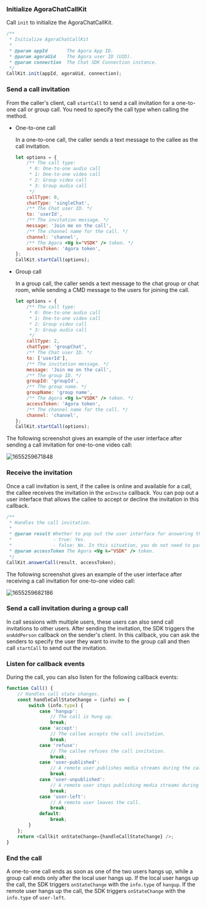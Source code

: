 <PlatformWrapper platform="web">

### Initialize AgoraChatCallKit

Call `init` to initialize the AgoraChatCallKit.

```javascript
/**
 * Initialize AgoraChatCallKit
 *
 * @param appId       The Agora App ID.
 * @param agoraUid    The Agora user ID (UID).
 * @param connection  The Chat SDK Connection instance.
 */
CallKit.init(appId, agoraUid, connection);
```

### Send a call invitation

From the caller's client, call `startCall` to send a call invitation for a one-to-one call or group call. You need to specify the call type when calling the method.

- One-to-one call

  In a one-to-one call, the caller sends a text message to the callee as the call invitation.

    ```javascript
    let options = {
        /** The call type:
         * 0: One-to-one audio call
         * 1: One-to-one video call
         * 2: Group video call
         * 3: Group audio call
         */
        callType: 0, 
        chatType: 'singleChat',
        /** The Chat user ID. */
        to: 'userId',
        /** The invitation message. */
        message: 'Join me on the call', 
        /** The channel name for the call. */
        channel: 'channel',
        /** The Agora <Vg k="VSDK" /> token. */
        accessToken: 'Agora token',
    };
    CallKit.startCall(options);
    ```

- Group call

  In a group call, the caller sends a text message to the chat group or chat room, while sending a CMD message to the users for joining the call.

    ```javascript
    let options = {
        /** The call type:
         * 0: One-to-one audio call
         * 1: One-to-one video call
         * 2: Group video call
         * 3: Group audio call
         */
        callType: 2,
        chatType: 'groupChat', 
        /** The Chat user ID. */
        to: ['userId'], 
        /** The invitation message. */
        message: 'Join me on the call',
        /** The group ID. */
        groupId: 'groupId',
        /** The group name. */
        groupName: 'group name',
        /** The Agora <Vg k="VSDK" /> token. */
        accessToken: 'Agora token',
        /** The channel name for the call. */
        channel: 'channel',
    };
    CallKit.startCall(options);
    ```

The following screenshot gives an example of the user interface after sending a call invitation for one-to-one video call:

![1655259671848](https://web-cdn.agora.io/docs-files/1655259671848)

### Receive the invitation

Once a call invitation is sent, if the callee is online and available for a call, the callee receives the invitation in the `onInvite` callback. You can pop out a user interface that allows the callee to accept or decline the invitation in this callback.

```javascript
/**
 * Handles the call invitation.
 * 
 * @param result Whether to pop out the user interface for answering the call.
 *               - true: Yes.
 *               - false: No. In this situation, you do not need to pass the <Vg k="VSDK" /> token.
 * @param accessToken The Agora <Vg k="VSDK" /> token.
 */
CallKit.answerCall(result, accessToken);
```

The following screenshot gives an example of the user interface after receiving a call invitation for one-to-one video call:

![1655259682186](https://web-cdn.agora.io/docs-files/1655259682186)


### Send a call invitation during a group call

In call sessions with multiple users, these users can also send call invitations to other users. After sending the invitation, the SDK triggers the `onAddPerson` callback on the sender's client. In this callback, you can ask the senders to specify the user they want to invite to the group call and then call `startCall` to send out the invitation.


### Listen for callback events

During the call, you can also listen for the following callback events:

```javascript
function Call() {
	// Handles call state changes.
	const handleCallStateChange = (info) => {
		switch (info.type) {
			case 'hangup':
				// The call is hung up.
				break;
			case 'accept':
				// The callee accepts the call invitation.
				break;
			case 'refuse':
				// The callee refuses the call invitation.
				break;
			case 'user-published':
				// A remote user publishes media streams during the call.
				break;
			case 'user-unpublished':
				// A remote user stops publishing media streams during the call.
				break;
			case 'user-left':
				// A remote user leaves the call.
				break;
			default:
				break;
		}
	};
	return <Callkit onStateChange={handleCallStateChange} />;
}
```

### End the call

A one-to-one call ends as soon as one of the two users hangs up, while a group call ends only after the local user hangs up. If the local user hangs up the call, the SDK triggers `onStateChange` with the `info.type` of `hangup`. If the remote user hangs up the call, the SDK triggers `onStateChange` with the `info.type` of `user-left`.

</PlatformWrapper>